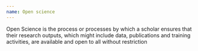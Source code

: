 ```yaml
---
name: Open science
---
```

Open Science is the process or processes by which a scholar ensures that their research outputs, which might include data, publications and training activities, are available and open to all without restriction